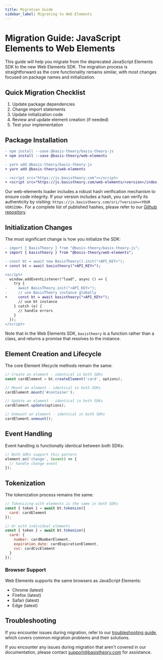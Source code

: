 ```yaml
---
title: Migration Guide
sidebar_label: Migrating to Web Elements
---
```



# Migration Guide: JavaScript Elements to Web Elements

This guide will help you migrate from the deprecated JavaScript Elements SDK to the new Web Elements SDK. The migration process is straightforward as the core functionality remains similar, with most changes focused on package names and initialization.

## Quick Migration Checklist

1. Update package dependencies
2. Change import statements
3. Update initialization code
4. Review and update element creation (if needed)
5. Test your implementation

## Package Installation

<Tabs className="bt-tabs" queryString="package-manager">
  <TabItem value="npm" label="npm">

```diff
- npm install --save @basis-theory/basis-theory-js
+ npm install --save @basis-theory/web-elements
```

  </TabItem>
  <TabItem value="yarn" label="yarn">

```diff
- yarn add @basis-theory/basis-theory-js
+ yarn add @basis-theory/web-elements
```

  </TabItem>
  <TabItem value="cdn" label="CDN">

```diff
- <script src="https://js.basistheory.com"></script>
+ <script src="https://js.basistheory.com/web-elements/<version>/index.js" integrity="<integrity>" crossorigin="anonymous"></script>

```

<Alert>Our web-elements loader includes a robust hash verification mechanism to ensure code integrity. If your version includes a hash, you can verify its authenticity by visiting: `https://js.basistheory.com/sri/?version=<YOUR VERSION>`. For a complete list of published hashes, please refer to our [Github repository](https://github.com/Basis-Theory/web-elements/blob/master/sri.json). </Alert>

  </TabItem>
</Tabs>

## Initialization Changes

The most significant change is how you initialize the SDK:

<Tabs className="bt-tabs" queryString="package-manager">
  <TabItem value="module" label="ES Module">

```diff
- import { BasisTheory } from "@basis-theory/basis-theory-js";
+ import { basistheory } from "@basis-theory/web-elements";

- const bt = await new BasisTheory().init("<API_KEY>");
+ const bt = await basistheory("<API_KEY>");
```

  </TabItem>
  <TabItem value="cdn" label="CDN">

```diff
<script>
  window.addEventListener("load", async () => {
    try {
-     await BasisTheory.init("<API_KEY>");
-     // use BasisTheory instance globally
+     const bt = await basistheory("<API_KEY>");
      // use bt instance
    } catch (e) {
      // handle errors
    }
  });
</script>
```

  </TabItem>
</Tabs>

<Alert type={Alerts.INFO}>Note that in the Web Elements SDK, <code>basistheory</code> is a function rather than a class, and returns a promise that resolves to the instance.</Alert>

## Element Creation and Lifecycle

The core Element lifecycle methods remain the same:

```javascript
// Create an element - identical in both SDKs
const cardElement = bt.createElement('card', options);

// Mount an element - identical in both SDKs
cardElement.mount('#container');

// Update an element - identical in both SDKs
cardElement.update(options);

// Unmount an element - identical in both SDKs
cardElement.unmount();
```

## Event Handling

Event handling is functionally identical between both SDKs:

```javascript
// Both SDKs support this pattern
element.on('change', (event) => {
  // handle change event
});
```

## Tokenization

The tokenization process remains the same:

```javascript
// Tokenizing with elements is the same in both SDKs
const { token } = await bt.tokenize({
  card: cardElement
});

// Or with individual elements
const { token } = await bt.tokenize({
  card: {
    number: cardNumberElement,
    expiration_date: cardExpirationElement,
    cvc: cardCvcElement
  }
});
```

### Browser Support

Web Elements supports the same browsers as JavaScript Elements:
- Chrome (latest)
- Firefox (latest)
- Safari (latest)
- Edge (latest)


## Troubleshooting

If you encounter issues during migration, refer to our [troubleshooting guide](/docs/sdks/web/web-elements/troubleshooting#common-migration-issues), which covers common migration problems and their solutions.

<Alert type={Alerts.WARNING}>
If you encounter any issues during migration that aren't covered in our documentation, please contact <a href="mailto:support@basistheory.com">support@basistheory.com</a> for assistance.
</Alert>
